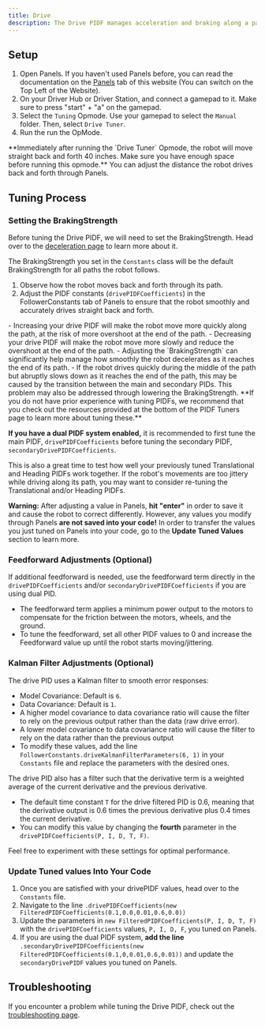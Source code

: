 ```yaml
---
title: Drive
description: The Drive PIDF manages acceleration and braking along a path, ensuring smooth motion and minimizing overshoot.
---
```


## Setup 

1. Open Panels. If you haven't used Panels before, you can read the documentation on the [Panels](../../../panels) tab of this website (You can switch on the Top Left of the Website).
2. On your Driver Hub or Driver Station, and connect a gamepad to it. Make sure to press "start" + "a" on the gamepad. 
3. Select the `Tuning` Opmode. Use your gamepad to select the `Manual` folder. Then, select `Drive Tuner`.
4. Run the run the OpMode.

<Callout title="Warning!" type="warning">
**Immediately after running the `Drive Tuner` Opmode, the robot will move straight back and forth 40 inches. Make sure you have enough space before running this opmode.**
You can adjust the distance the robot drives back and forth through Panels. 
</Callout>

## Tuning Process

### Setting the BrakingStrength

Before tuning the Drive PIDF, we will need to set the BrakingStrength. Head over to the [deceleration page](/docs/pathing/reference/deceleration) to learn more about it.

The BrakingStrength you set in the `Constants` class will be the default BrakingStrength for all paths the robot follows. 

1. Observe how the robot moves back and forth through its path. 
2. Adjust the PIDF constants (`drivePIDFCoefficients`) in the FollowerConstants tab of Panels to ensure that the robot smoothly and accurately drives straight back and forth. 

<Callout title="Tuning Tips" type="info">
  - Increasing your drive PIDF will make the robot move more quickly along the path, at the risk of more overshoot at the end of the path. 
  - Decreasing your drive PIDF will make the robot move more slowly and reduce the overshoot at the end of the path. 
  - Adjusting the `BrakingStrength` can significantly help manage how smoothly the robot decelerates as it reaches the end of its path. 
  - If the robot drives quickly during the middle of the path but abruptly slows down as it reaches the end of the path, this may be caused by the transition between the main and secondary PIDs. This problem may also be addressed through lowering the BrakingStrength. 
</Callout>
**If you do not have prior experience with tuning PIDFs, we recommend that you check out the resources provided at the bottom of the PIDF Tuners page to learn more about tuning these.**

**If you have a dual PIDF system enabled,** it is recommended to first tune the main PIDF, `drivePIDFCoefficients` before tuning the secondary PIDF, `secondaryDrivePIDFCoefficients`. 

<Callout title="Tuning Tips" type="info">
This is also a great time to test how well your previously tuned Translational and Heading PIDFs work together. If the robot's movements are too jittery while driving along its path, you may want to consider re-tuning the Translational and/or Heading PIDFs.
</Callout>

**Warning:** After adjusting a value in Panels, **hit "enter"** in order to save it and cause the robot to correct differently. However, any values you modify through Panels **are not saved into your code!** In order to transfer the values you just tuned on Panels into your code, go to the **Update Tuned Values** section to learn more.  

### Feedforward Adjustments (Optional)

If additional feedforward is needed, use the feedforward term directly in the `drivePIDFCoefficients` and/or `secondaryDrivePIDFCoefficients` if 
you are using dual PID.

- The feedforward term applies a minimum power output to the motors to compensate for the friction between the motors, wheels, and the ground. 
- To tune the feedforward, set all other PIDF values to 0 and increase the Feedforward value up until the robot starts moving/jittering. 

### Kalman Filter Adjustments (Optional)

The drive PID uses a Kalman filter to smooth error responses:

- Model Covariance: Default is `6`.
- Data Covariance: Default is `1`.
- A higher model covariance to data covariance ratio will cause the filter to rely on the previous output rather than the data (raw drive error).
- A lower model covariance to data covariance ratio will cause the filter to rely on the data rather than the previous output
- To modify these values, add the line `FollowerConstants.driveKalmanFilterParameters(6, 1)` in your `Constants` file and replace the parameters with the desired ones.

The drive PID also has a filter such that the derivative term is a weighted average of the
  current derivative and the previous derivative.
- The default time constant `T` for the
  drive filtered PID is 0.6, meaning that the derivative output is 0.6 times the previous derivative plus 0.4
  times the current derivative.
- You can modify this value by changing the **fourth** parameter in the `drivePIDFCoefficients(P, I, D, T, F)`.

Feel free to experiment with these settings for optimal performance.

### Update Tuned values Into Your Code
1. Once you are satisfied with your drivePIDF values, head over to the `Constants` file. 
2. Navigate to the line `.drivePIDFCoefficients(new FilteredPIDFCoefficients(0.1,0.0,0.01,0.6,0.0))` 
3. Update the parameters in `new FilteredPIDFCoefficients(P, I, D, T, F)` with the `drivePIDFCoefficients` values, `P, I, D, F`, you tuned on Panels.
4. If you are using the dual PIDF system, **add the line** `.secondaryDrivePIDFCoefficients(new FilteredPIDFCoefficients(0.1,0,0.01,0.6,0.01))` and update the `secondaryDrivePIDF` values you tuned on Panels. 

## Troubleshooting
If you encounter a problem while tuning the Drive PIDF, check out the [troubleshooting page](/docs/pathing/tuning/troubleshooting).
